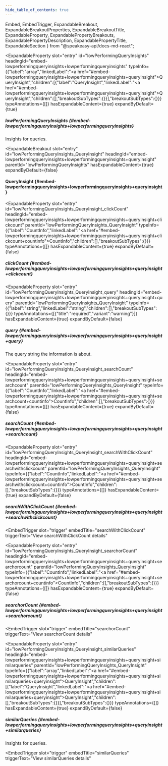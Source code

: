 ```yaml
---
hide_table_of_contents: true
---
```

  Embed,
  EmbedTrigger,
  ExpandableBreakout,
  ExpandableBreakoutProperties,
  ExpandableBreakoutTitle,
  ExpandableProperty,
  ExpandablePropertyBreakouts,
  ExpandablePropertyDescription,
  ExpandablePropertyTitle,
  ExpandableSection
} from "@speakeasy-api/docs-md-react";

<ExpandableSection>

<ExpandableProperty
  slot="entry"
  id="lowPerformingQueryInsights"
  headingId="embed-lowperformingqueryinsights+lowperformingqueryinsights"
  typeInfo={{"label":"array","linkedLabel":"<a href=\"#embed-lowperformingqueryinsights+lowperformingqueryinsights+queryinsight\">QueryInsight</a>","children":[{"label":"QueryInsight","linkedLabel":"<a href=\"#embed-lowperformingqueryinsights+lowperformingqueryinsights+queryinsight\">QueryInsight</a>","children":[],"breakoutSubTypes":{}}],"breakoutSubTypes":{}}}
  typeAnnotations={[]}
  hasExpandableContent={true}
  expandByDefault={true}
>

<ExpandablePropertyTitle slot="title">

##### lowPerformingQueryInsights \{#embed-lowperformingqueryinsights+lowperformingqueryinsights\}

</ExpandablePropertyTitle>

<ExpandablePropertyDescription slot="description">

Insights for queries.

</ExpandablePropertyDescription>

<ExpandablePropertyBreakouts slot="breakouts">

<ExpandableBreakout
  slot="entry"
  id="lowPerformingQueryInsights_QueryInsight"
  headingId="embed-lowperformingqueryinsights+lowperformingqueryinsights+queryinsight"
  parentId="lowPerformingQueryInsights"
  hasExpandableContent={true}
  expandByDefault={false}
>

<ExpandableBreakoutTitle slot="title">

#### QueryInsight \{#embed-lowperformingqueryinsights+lowperformingqueryinsights+queryinsight\}

</ExpandableBreakoutTitle>

<ExpandableBreakoutProperties slot="properties">

<ExpandableProperty
  slot="entry"
  id="lowPerformingQueryInsights_QueryInsight_clickCount"
  headingId="embed-lowperformingqueryinsights+lowperformingqueryinsights+queryinsight+clickcount"
  parentId="lowPerformingQueryInsights_QueryInsight"
  typeInfo={{"label":"CountInfo","linkedLabel":"<a href=\"#embed-lowperformingqueryinsights+lowperformingqueryinsights+queryinsight+clickcount+countinfo\">CountInfo</a>","children":[],"breakoutSubTypes":{}}}
  typeAnnotations={[]}
  hasExpandableContent={true}
  expandByDefault={false}
>

<ExpandablePropertyTitle slot="title">

##### clickCount \{#embed-lowperformingqueryinsights+lowperformingqueryinsights+queryinsight+clickcount\}

</ExpandablePropertyTitle>

<Embed slot="embed">

<EmbedTrigger slot="trigger" embedTitle="clickCount" triggerText="View clickCount details">

<Embedclickcount />

</EmbedTrigger>

</Embed>

</ExpandableProperty>

<ExpandableProperty
  slot="entry"
  id="lowPerformingQueryInsights_QueryInsight_query"
  headingId="embed-lowperformingqueryinsights+lowperformingqueryinsights+queryinsight+query"
  parentId="lowPerformingQueryInsights_QueryInsight"
  typeInfo={{"label":"string","linkedLabel":"string","children":[],"breakoutSubTypes":{}}}
  typeAnnotations={[{"title":"required","variant":"warning"}]}
  hasExpandableContent={true}
  expandByDefault={false}
>

<ExpandablePropertyTitle slot="title">

##### query \{#embed-lowperformingqueryinsights+lowperformingqueryinsights+queryinsight+query\}

</ExpandablePropertyTitle>

<ExpandablePropertyDescription slot="description">

The query string the information is about.

</ExpandablePropertyDescription>

</ExpandableProperty>

<ExpandableProperty
  slot="entry"
  id="lowPerformingQueryInsights_QueryInsight_searchCount"
  headingId="embed-lowperformingqueryinsights+lowperformingqueryinsights+queryinsight+searchcount"
  parentId="lowPerformingQueryInsights_QueryInsight"
  typeInfo={{"label":"CountInfo","linkedLabel":"<a href=\"#embed-lowperformingqueryinsights+lowperformingqueryinsights+queryinsight+searchcount+countinfo\">CountInfo</a>","children":[],"breakoutSubTypes":{}}}
  typeAnnotations={[]}
  hasExpandableContent={true}
  expandByDefault={false}
>

<ExpandablePropertyTitle slot="title">

##### searchCount \{#embed-lowperformingqueryinsights+lowperformingqueryinsights+queryinsight+searchcount\}

</ExpandablePropertyTitle>

<Embed slot="embed">

<EmbedTrigger slot="trigger" embedTitle="searchCount" triggerText="View searchCount details">

<Embedsearchcount />

</EmbedTrigger>

</Embed>

</ExpandableProperty>

<ExpandableProperty
  slot="entry"
  id="lowPerformingQueryInsights_QueryInsight_searchWithClickCount"
  headingId="embed-lowperformingqueryinsights+lowperformingqueryinsights+queryinsight+searchwithclickcount"
  parentId="lowPerformingQueryInsights_QueryInsight"
  typeInfo={{"label":"CountInfo","linkedLabel":"<a href=\"#embed-lowperformingqueryinsights+lowperformingqueryinsights+queryinsight+searchwithclickcount+countinfo\">CountInfo</a>","children":[],"breakoutSubTypes":{}}}
  typeAnnotations={[]}
  hasExpandableContent={true}
  expandByDefault={false}
>

<ExpandablePropertyTitle slot="title">

##### searchWithClickCount \{#embed-lowperformingqueryinsights+lowperformingqueryinsights+queryinsight+searchwithclickcount\}

</ExpandablePropertyTitle>

<Embed slot="embed">

<EmbedTrigger
  slot="trigger"
  embedTitle="searchWithClickCount"
  triggerText="View searchWithClickCount details"
>

<Embedsearchwithclickcount />

</EmbedTrigger>

</Embed>

</ExpandableProperty>

<ExpandableProperty
  slot="entry"
  id="lowPerformingQueryInsights_QueryInsight_searchorCount"
  headingId="embed-lowperformingqueryinsights+lowperformingqueryinsights+queryinsight+searchorcount"
  parentId="lowPerformingQueryInsights_QueryInsight"
  typeInfo={{"label":"CountInfo","linkedLabel":"<a href=\"#embed-lowperformingqueryinsights+lowperformingqueryinsights+queryinsight+searchorcount+countinfo\">CountInfo</a>","children":[],"breakoutSubTypes":{}}}
  typeAnnotations={[]}
  hasExpandableContent={true}
  expandByDefault={false}
>

<ExpandablePropertyTitle slot="title">

##### searchorCount \{#embed-lowperformingqueryinsights+lowperformingqueryinsights+queryinsight+searchorcount\}

</ExpandablePropertyTitle>

<Embed slot="embed">

<EmbedTrigger
  slot="trigger"
  embedTitle="searchorCount"
  triggerText="View searchorCount details"
>

<Embedsearchorcount />

</EmbedTrigger>

</Embed>

</ExpandableProperty>

<ExpandableProperty
  slot="entry"
  id="lowPerformingQueryInsights_QueryInsight_similarQueries"
  headingId="embed-lowperformingqueryinsights+lowperformingqueryinsights+queryinsight+similarqueries"
  parentId="lowPerformingQueryInsights_QueryInsight"
  typeInfo={{"label":"array","linkedLabel":"<a href=\"#embed-lowperformingqueryinsights+lowperformingqueryinsights+queryinsight+similarqueries+queryinsight\">QueryInsight</a>","children":[{"label":"QueryInsight","linkedLabel":"<a href=\"#embed-lowperformingqueryinsights+lowperformingqueryinsights+queryinsight+similarqueries+queryinsight\">QueryInsight</a>","children":[],"breakoutSubTypes":{}}],"breakoutSubTypes":{}}}
  typeAnnotations={[]}
  hasExpandableContent={true}
  expandByDefault={false}
>

<ExpandablePropertyTitle slot="title">

##### similarQueries \{#embed-lowperformingqueryinsights+lowperformingqueryinsights+queryinsight+similarqueries\}

</ExpandablePropertyTitle>

<ExpandablePropertyDescription slot="description">

Insights for queries.

</ExpandablePropertyDescription>

<Embed slot="embed">

<EmbedTrigger
  slot="trigger"
  embedTitle="similarQueries"
  triggerText="View similarQueries details"
>

<Embedsimilarqueries />

</EmbedTrigger>

</Embed>

</ExpandableProperty>

</ExpandableBreakoutProperties>

</ExpandableBreakout>

</ExpandablePropertyBreakouts>

</ExpandableProperty>

</ExpandableSection>